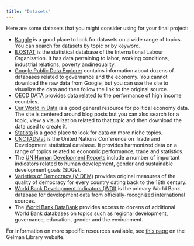 ```yaml
---
title: "Datasets"
---
```


Here are some datasets that you might consider using for your final project:

-   [Kaggle](https://www.kaggle.com/datasets) is a good place to look for datasets on a wide range of topics. You can search for datasets by topic or by keyword.
-   [ILOSTAT](https://ilostat.ilo.org/) is the statistical database of the International Labour Organisation. It has data pertaining to labor, working conditions, industrial relations, poverty andinequality.
-   [Google Public Data Explorer](https://www.google.com/publicdata/directory) contains
    information about dozens of databases related to governance and the economy. You cannot download the raw data from Google, but you can use the site to visualize the data and then follow the link to the original source.
-   [OECD DATA](https://data.oecd.org/) provides data related to the performance of high income countries.
-   [Our World in Data](https://ourworldindata.org/) is a good general resource for political economy data. The site is centered around blog posts but you can also search for a topic, view a visualization related to that topic and then download the data used to create it.
-   [Statista](https://www-statista-com.proxygw.wrlc.org/) is a good place to look for data on more niche topics.
-   [UNCTADstat](http://unctadstat.unctad.org/EN/) is the United Nations Conference on Trade and Development statistical database. It provides harmonized data on a range of topics related to economic performance, trade and statistics.
-   The [UN Human Development Reports](https://hdr.undp.org/data-center/documentation-and-downloads) include a number of important indicators related to human development, gender and sustainable development goals (SDGs).
-   [Varieties of Democracy (V-DEM)](https://www.v-dem.net/data/the-v-dem-dataset/) provides
original measures of the quality of democracy for every country dating back to the 18th century.
-   [World Bank Development Indicators (WDI)](https://databank-worldbank-org.proxygw.wrlc.org/reports.aspx?source=world-development-indicators) is the primary World Bank database for development data from officially-recognized international sources.
-   The [World Bank DataBank](https://databank-worldbank-org.proxygw.wrlc.org/home) provides access to dozens of additional World Bank databases on topics such as regional development, governance, education, gender and the environment.

For information on more specific resources available, see [this
page](https://libguides.gwu.edu/datasetsdatabases) on the Gelman Library
website.
